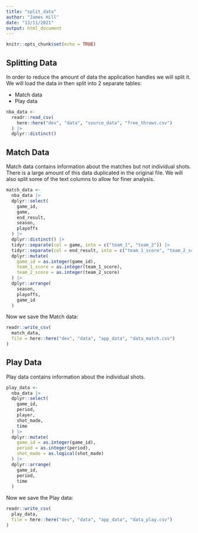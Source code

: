 ```yaml
---
title: "split_data"
author: "James Hill"
date: "13/11/2021"
output: html_document
---
```


```r
knitr::opts_chunk$set(echo = TRUE)
```

## Splitting Data

In order to reduce the amount of data the application handles we will split it.
We will load the data in then split into 2 separate tables:

- Match data
- Play data

```r

nba_data <-
  readr::read_csv(
    here::here("dev", "data", "source_data", "free_throws.csv")
  ) |>
  dplyr::distinct()

```

## Match Data

Match data contains information about the matches but not individual shots.
There is a large amount of this data duplicated in the original file.
We will also split some of the text columns to allow for finer analysis.

```r

match_data <-
  nba_data |>
  dplyr::select(
    game_id,
    game,
    end_result,
    season,
    playoffs
  ) |>
  dplyr::distinct() |>
  tidyr::separate(col = game, into = c("team_1", "team_2")) |>
  tidyr::separate(col = end_result, into = c("team_1_score", "team_2_score")) |>
  dplyr::mutate(
    game_id = as.integer(game_id),
    team_1_score = as.integer(team_1_score),
    team_2_score = as.integer(team_2_score)
  ) |>
  dplyr::arrange(
    season,
    playoffs,
    game_id
  )

```

Now we save the Match data:

```r

readr::write_csv(
  match_data,
  file = here::here("dev", "data", "app_data", "data_match.csv")
)

```

## Play Data

Play data contains information about the individual shots.

```r

play_data <-
  nba_data |>
  dplyr::select(
    game_id,
    period,
    player,
    shot_made,
    time
  ) |>
  dplyr::mutate(
    game_id = as.integer(game_id),
    period = as.integer(period),
    shot_made = as.logical(shot_made)
  ) |>
  dplyr::arrange(
    game_id,
    period,
    time
  )

```

Now we save the Play data:

```r

readr::write_csv(
  play_data,
  file = here::here("dev", "data", "app_data", "data_play.csv")
)

```
